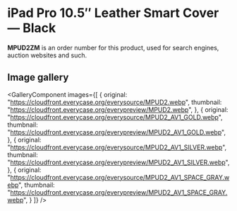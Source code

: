 
# iPad Pro 10.5″ Leather Smart Cover — Black

<Callout type='info' emoji='👉🏻'>**MPUD2ZM** is an order number for this product, used for search engines, auction websites and such.</Callout>

## Image gallery

<GalleryComponent
    images={[
      {
        original: "https://cloudfront.everycase.org/everysource/MPUD2.webp",
        thumbnail: "https://cloudfront.everycase.org/everypreview/MPUD2.webp",
      },
      {
        original: "https://cloudfront.everycase.org/everysource/MPUD2_AV1_GOLD.webp",
        thumbnail: "https://cloudfront.everycase.org/everypreview/MPUD2_AV1_GOLD.webp",
      },
      {
        original: "https://cloudfront.everycase.org/everysource/MPUD2_AV1_SILVER.webp",
        thumbnail: "https://cloudfront.everycase.org/everypreview/MPUD2_AV1_SILVER.webp",
      },
      {
        original: "https://cloudfront.everycase.org/everysource/MPUD2_AV1_SPACE_GRAY.webp",
        thumbnail: "https://cloudfront.everycase.org/everypreview/MPUD2_AV1_SPACE_GRAY.webp",
      }
    ]}
  />

